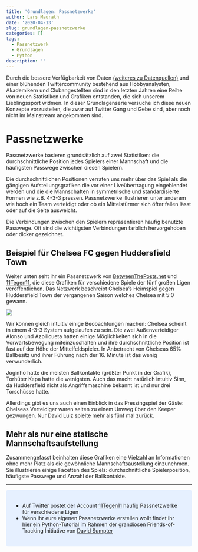 ```yaml
---
title: 'Grundlagen: Passnetzwerke'
author: Lars Maurath
date: '2020-04-13'
slug: grundlagen-passnetzwerke
categories: []
tags:
  - Passnetzwerk
  - Grundlagen
  - Python
description: ''
---
```


Durch die bessere Verfügbarkeit von Daten [(weiteres zu Datenquellen)](https://www.keinemathematik.de/page/datenquellen/){target="_blank"} und einer blühenden Twittercommunity bestehend aus Hobbyanalysten, Akademikern und Clubangestellten sind in den letzten Jahren eine Reihe von neuen Statistiken und Grafiken entstanden, die sich unserem Lieblingssport widmen. In dieser Grundlagenserie versuche ich diese neuen Konzepte vorzustellen, die zwar auf Twitter Gang und Gebe sind, aber noch nicht im Mainstream angekommen sind.

# Passnetzwerke

Passnetzwerke basieren grundsätzlich auf zwei Statistiken: die durchschnittliche Position jedes Spielers einer Mannschaft und die häufigsten Passwege zwischen diesen Spielern. 

Die durchschnittlichen Positionen verraten uns mehr über das Spiel als die gängigen Aufstellungsgrafiken die vor einer Liveübertragung eingeblendet werden und die die Mannschaften in symmetrische und standardisierte Formen wie z.B. 4-3-3 pressen. Passnetzwerke illustrieren unter anderem wie hoch ein Team verteidigt oder ob ein Mittelstürmer sich öfter fallen lässt oder auf die Seite ausweicht.

Die Verbindungen zwischen den Spielern repräsentieren häufig benutzte Passwege. Oft sind die wichtigsten Verbindungen farblich hervorgehoben oder dicker gezeichnet. 


## Beispiel für Chelsea FC gegen Huddersfield Town

Weiter unten seht ihr ein Passnetzwerk von [BetweenThePosts.net](https://betweentheposts.net/){target="_blank"} und [11Tegen11](https://twitter.com/11tegen11){target="_blank"}, die diese Grafiken für verschiedene Spiele der fünf großen Ligen veröffentlichen. Das Netzwerk beschreibt Chelsea's Heimspiel gegen Huddersfield Town der vergangenen Saison welches Chelsea mit 5:0 gewann.

![](/portfolio/2020-04-13-grundlagen-passnetzwerke_files/passing_network.png)

Wir können gleich intuitiv einige Beobachtungen machen: Chelsea scheint in einem 4-3-3 System aufgelaufen zu sein. Die zwei Außenverteidiger Alonso und Azpilicueta hatten einige Möglichkeiten sich in die Vorwärtsbewegung miteinzuschalten und ihre durchschnittliche Position ist fast auf der Höhe der Mittelfeldspieler. In Anbetracht von Chelseas 65% Ballbesitz und ihrer Führung nach der 16. Minute ist das wenig verwunderlich. 

Joginho hatte die meisten Ballkontakte (größter Punkt in der Grafik), Torhüter Kepa hatte die wenigsten. Auch das macht natürlich intuitiv Sinn, da Huddersfield nicht als Angriffsmaschine bekannt ist und nur drei Torschüsse hatte. 

Allerdings gibt es uns auch einen Einblick in das Pressingspiel der Gäste: Chelseas Verteidiger waren selten zu einem Umweg über den Keeper gezwungen. Nur David Luiz spielte mehr als fünf mal zurück.

## Mehr als nur eine statische Mannschaftsaufstellung

Zusammengefasst beinhalten diese Grafiken eine Vielzahl an Informationen ohne mehr Platz als die gewöhnliche Mannschaftsaustellung einzunehmen. Sie illustrieren einige Facetten des Spiels: durchschnittliche Spielerposition, häufigste Passwege und Anzahl der Ballkontakte.

***

<style>
div.blue { background-color:#e6f0ff; border-radius: 5px; padding: 20px;}
</style>
<div class = "blue">

- Auf Twitter postet der Account [11Tegen11](https://twitter.com/11tegen11){target="_blank"} häufig Passnetzwerke für verschiedene Ligen
- Wenn ihr eure eigenen Passnetzwerke erstellen wollt findet ihr [hier](https://github.com/Friends-of-Tracking-Data-FoTD/passing-networks-in-python){target="_blank"} ein Python-Tutorial im Rahmen der grandiosen Friends-of-Tracking Initiative von [David Sumpter](https://twitter.com/Soccermatics){target="_blank"}

</div>